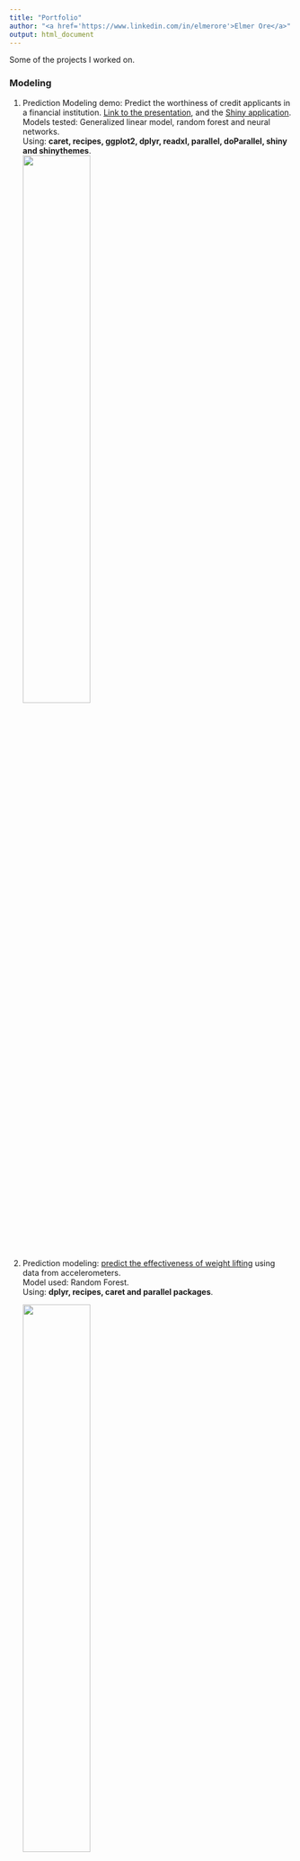 ```yaml
---
title: "Portfolio"
author: "<a href='https://www.linkedin.com/in/elmerore'>Elmer Ore</a>"   
output: html_document
---
```

<script src="https://ajax.googleapis.com/ajax/libs/jquery/1.12.2/jquery.min.js"></script>

<script>
    $(document).ready(function() {
      $(document.links).filter(function() {
      return this.hostname != window.location.hostname;
      }).attr('target', '_blank');
    })
</script>

Some of the projects I worked on. 

### Modeling

1. Prediction Modeling demo: Predict the worthiness of credit applicants in a financial institution.  [Link to the presentation](https://eorep.github.io/showcases/credit_score_presentation.html), and the [Shiny application](https://eore.shinyapps.io/credit_score_demo/).  <br />Models tested: Generalized linear model, random forest and neural networks. <br />Using: **caret, recipes, ggplot2, dplyr, readxl, parallel, doParallel, shiny and shinythemes**.  
![](images/form.png){#id .class width=50% height=50%}
1. Prediction modeling: [predict the effectiveness of weight lifting](https://eorep.github.io/practicalmachinelearning/) using data from accelerometers. <br />Model used: Random Forest. <br />Using: **dplyr, recipes, caret and parallel packages**.
    
    ![](images/weight_lifting.png){#id .class width=50% height=50%}
1. Regression analysis [comparing manual and automatic transmission over MPG performance](https://coursera-assessments.s3.amazonaws.com/assessments/1571708835934/97dd0ef7-d870-4ad2-ea56-8ca08278302e/Regression-models-project.pdf).  <br />Using **Akaike Information Criterion (AIC), Analysis of Variance (ANOVA) methods and Shapiro-Wilk test**. 

### Statistics

1. Hypothesis testing: adding statistical significance and confidence intervals to multiple A/B tests. <br />Using: **BigQuery, R and PowerBI**.
    
1. Statistical inference, describing the [exponential distribution and its relationship with the Central Limit Theorem](https://coursera-assessments.s3.amazonaws.com/assessments/1564248532650/aa651d9e-14b0-40d6-adf4-5b8da5679d0b/Inference-project-1-simulation.pdf).
    
1. Hypothesis testing, [inferential analysis using the ToothGrowth dataset](https://coursera-assessments.s3.amazonaws.com/assessments/1564248549650/c70af9b2-8a97-4aaa-c4f0-d04912a80c53/Inference-project-2-inferential-analysis.pdf).

### Data Analysis

1. Automated reports used to analyze the results of different A/B tests launched in parallel with multiple markets.<br />Tools: **BigQuery, R Markdown, Jquery**. 
     
1. Descriptive analysis of the storms recorded by the U.S. National Oceanic and Atmospheric Administration’s (NOAA) from 1950 to 2011. [Report and source code of the analysis done.](https://rpubs.com/eore/coursera-reproducible-research-project2) <br />Tools: **dplyr, ggplot2, maps**. 
    ![](images/flood.png){#id .class width=80% height=80%}
1. Locations where [pedestrians can walk on the streets of Montreal](https://eorep.github.io/showcases/montreal_pedestrian_streets.html) with an interactive map using an open dataset from the city of Montreal. <br />Using **Leaflet**

    ![](images/map.png){#id .class width=50% height=50%}

### Visualization
1. Introductory [stock analysis for Top Food & Beverage companies](https://eorep.github.io/showcases/stock_analytics_food_companies.html) <br />Using **R Markdown and Plotly**.

    ![](images/stocks.png){#id .class width=50% height=50%}
1. Data manipulation and visualization of a [personal activity monitoring device](https://github.com/eorep/RepData_PeerAssessment1/blob/master/PA1_template.md). <br />Using **dplyr and ggplot2**.

    ![](images/steps.png){#id .class width=50% height=50%}


<br />Last Updated: November 2020.
